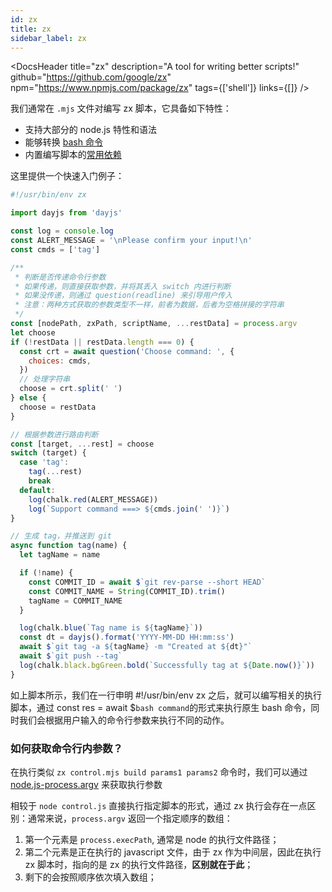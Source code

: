 ```yaml
---
id: zx
title: zx
sidebar_label: zx
---
```



<DocsHeader
  title="zx"
  description="A tool for writing better scripts!"
  github="https://github.com/google/zx"
  npm="https://www.npmjs.com/package/zx"
  tags={['shell']}
  links={[]}
/>

<!-- -->

我们通常在 `.mjs` 文件对编写 zx 脚本，它具备如下特性：

- 支持大部分的 node.js 特性和语法
- 能够转换 [bash 命令](https://github.com/google/zx#functions)
- 内置编写脚本的[常用依赖](https://github.com/google/zx#packages)

这里提供一个快速入门例子：

```js
#!/usr/bin/env zx

import dayjs from 'dayjs'

const log = console.log
const ALERT_MESSAGE = '\nPlease confirm your input!\n'
const cmds = ['tag']

/**
 * 判断是否传递命令行参数
 * 如果传递，则直接获取参数，并将其丢入 switch 内进行判断
 * 如果没传递，则通过 question(readline) 来引导用户传入
 * 注意：两种方式获取的参数类型不一样，前者为数据，后者为空格拼接的字符串
 */
const [nodePath, zxPath, scriptName, ...restData] = process.argv
let choose
if (!restData || restData.length === 0) {
  const crt = await question('Choose command: ', {
    choices: cmds,
  })
  // 处理字符串
  choose = crt.split(' ')
} else {
  choose = restData
}

// 根据参数进行路由判断
const [target, ...rest] = choose
switch (target) {
  case 'tag':
    tag(...rest)
    break
  default:
    log(chalk.red(ALERT_MESSAGE))
    log(`Support command ===> ${cmds.join(' ')}`)
}

// 生成 tag，并推送到 git
async function tag(name) {
  let tagName = name

  if (!name) {
    const COMMIT_ID = await $`git rev-parse --short HEAD`
    const COMMIT_NAME = String(COMMIT_ID).trim()
    tagName = COMMIT_NAME
  }

  log(chalk.blue(`Tag name is ${tagName}`))
  const dt = dayjs().format('YYYY-MM-DD HH:mm:ss')
  await $`git tag -a ${tagName} -m "Created at ${dt}"`
  await $`git push --tag`
  log(chalk.black.bgGreen.bold(`Successfully tag at ${Date.now()}`))
}
```

如上脚本所示，我们在一行申明 <HighlightWithCode>#!/usr/bin/env zx</HighlightWithCode> 之后，就可以编写相关的执行脚本，通过 <HighlightWithCode>const res = await $`bash command`</HighlightWithCode>的形式来执行原生 bash 命令，同时我们会根据用户输入的命令行参数来执行不同的动作。

### 如何获取命令行内参数？

在执行类似 `zx control.mjs build params1 params2` 命令时，我们可以通过 [node.js-process.argv](http://nodejs.cn/api/process/process_argv.html) 来获取执行参数

相较于 `node control.js` 直接执行指定脚本的形式，通过 zx 执行会存在一点区别：通常来说，`process.argv` 返回一个指定顺序的数组：

1. 第一个元素是 `process.execPath`, 通常是 node 的执行文件路径；
2. 第二个元素是正在执行的 javascript 文件，由于 zx 作为中间层，因此在执行 zx 脚本时，指向的是 zx 的执行文件路径，**区别就在于此**；
3. 剩下的会按照顺序依次填入数组；
